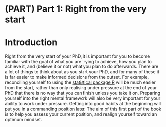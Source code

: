 # (PART) Part 1: Right from the very start {-}


\mainmatter

# Introduction  {#part1}

Right from the very start of your PhD, it is important for you to become familiar with the goal of what you are trying to achieve, how you plan to achieve it, and (believe it or not) what you plan to do afterwards. There are a lot of things to think about as you start your PhD, and for many of these it is far easier to make informed decisions from the outset. For example, reconciling yourself to using the [statistical package R](#useR) will be much easier from the start, rather than only realising under pressure at the end of your PhD that there is no way that you can finish unless you take it on. Preparing yourself into the right mental framework will also be very important for your ability to work under pressure. Getting into good habits at the beginning will put you in a commanding position later. The aim of this first part of the book is to help you assess your current position, and realign yourself toward an optimum mindset.

